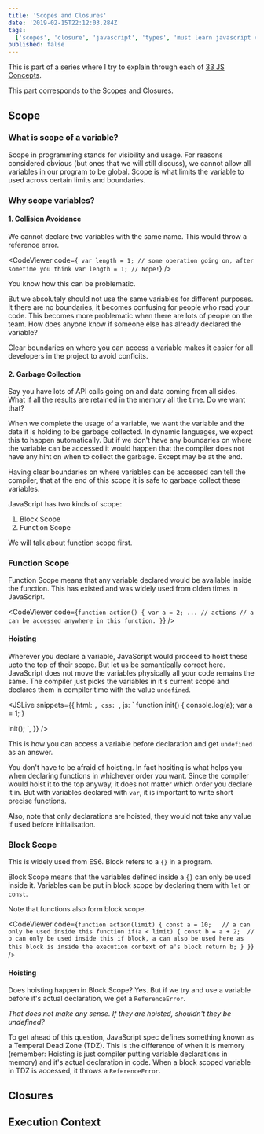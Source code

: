 ```yaml
---
title: 'Scopes and Closures'
date: '2019-02-15T22:12:03.284Z'
tags:
  ['scopes', 'closure', 'javascript', 'types', 'must learn javascript concepts']
published: false
---
```



This is part of a series where I try to explain through each of [33 JS Concepts](https://github.com/leonardomso/33-js-concepts).

This part corresponds to the Scopes and Closures.

## Scope

### What is scope of a variable?

Scope in programming stands for visibility and usage. For reasons considered obvious (but ones that we will still discuss), we cannot allow all variables in our program to be global. Scope is what limits the variable to used across certain limits and boundaries.

### Why scope variables?

#### 1. Collision Avoidance

We cannot declare two variables with the same name. This would throw a reference error.

<CodeViewer
  code={`
var length = 1;
// some operation going on, after sometime you think
var length = 1; // Nope!`}
/>

You know how this can be problematic.

But we absolutely should not use the same variables for different purposes. It there are no boundaries, it becomes confusing for people who read your code. This becomes more problematic when there are lots of people on the team. How does anyone know if someone else has already declared the variable?

Clear boundaries on where you can access a variable makes it easier for all developers in the project to avoid conflcits.

#### 2. Garbage Collection

Say you have lots of API calls going on and data coming from all sides. What if all the results are retained in the memory all the time. Do we want that?

When we complete the usage of a variable, we want the variable and the data it is holding to be garbage collected. In dynamic languages, we expect this to happen automatically. But if we don't have any boundaries on where the variable can be accessed it would happen that the compiler does not have any hint on when to collect the garbage. Except may be at the end.

Having clear boundaries on where variables can be accessed can tell the compiler, that at the end of this scope it is safe to garbage collect these variables.

JavaScript has two kinds of scope:

1. Block Scope
2. Function Scope

We will talk about function scope first.

### Function Scope

Function Scope means that any variable declared would be available inside the function. This has existed and was widely used from olden times in JavaScript.

<CodeViewer
  code={`
function action() {
  var a = 2;
  ... // actions
  // a can be accessed anywhere in this function.
}
  `}
/>

#### Hoisting

Wherever you declare a variable, JavaScript would proceed to hoist these upto the top of their scope. But let us be semantically correct here. JavaScript does not move the variables physically all your code remains the same. The compiler just picks the variables in it's current scope and declares them in compiler time with the value `undefined`.

<JSLive
  snippets={{
    html: ``,
    css: ``,
    js: `
function init() {
  console.log(a);
  var a = 1;
}
 
init();
    `,
  }}
/>

This is how you can access a variable before declaration and get `undefined` as an answer.

You don't have to be afraid of hoisting. In fact hositing is what helps you when declaring functions in whichever order you want. Since the compiler would hoist it to the top anyway, it does not matter which order you declare it in. But with variables declared with `var`, it is important to write short precise functions.

Also, note that only declarations are hoisted, they would not take any value if used before initialisation.

### Block Scope

This is widely used from ES6. Block refers to a `{}` in a program.

Block Scope means that the variables defined inside a `{}` can only be used inside it. Variables can be put in block scope by declaring them with `let` or `const`.

Note that functions also form block scope.

<CodeViewer
  code={`
function action(limit) {
  const a = 10;   // a can only be used inside this function
  if(a < limit) {
    const b = a + 2;  // b can only be used inside this if block, a can also be used here as this block is inside the execution context of a's block
    return b;
  }
}
  `}
/>

#### Hoisting

Does hoisting happen in Block Scope? Yes. But if we try and use a variable before it's actual declaration, we get a `ReferenceError`.

_That does not make any sense. If they are hoisted, shouldn't they be undefined?_

To get ahead of this question, JavaScript spec defines something known as a Temperal Dead Zone (TDZ). This is the difference of when it is memory (remember: Hoisting is just compiler putting variable declarations in memory) and it's actual declaration in code. When a block scoped variable in TDZ is accessed, it throws a `ReferenceError`.

## Closures

## Execution Context
